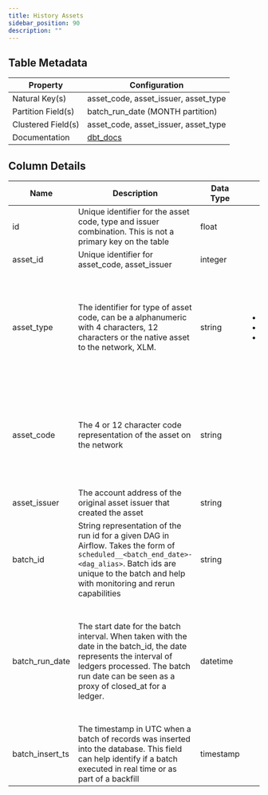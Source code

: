```yaml
---
title: History Assets
sidebar_position: 90
description: ""
---
```


<div className="scoped-data-dictionary-table">

## Table Metadata

| Property | Configuration |
| --- | --- |
| Natural Key(s) | asset_code, asset_issuer, asset_type |
| Partition Field(s) | batch_run_date (MONTH partition) |
| Clustered Field(s) | asset_code, asset_issuer, asset_type |
| Documentation | [dbt_docs](http://www.stellar-dbt-docs.com/#!/source/source.stellar_dbt_public.crypto_stellar.history_assets_staging) |

## Column Details

| Name | Description | Data Type | Domain Values | Required? | Notes |
| --- | --- | --- | --- | --- | --- |
| id | Unique identifier for the asset code, type and issuer combination. This is not a primary key on the table | float |  | Yes | Deprecated |
| asset_id | Unique identifier for asset_code, asset_issuer | integer |  | No |  |
| asset_type | The identifier for type of asset code, can be a alphanumeric with 4 characters, 12 characters or the native asset to the network, XLM. | string | <ul><li>credit_alphanum4</li><li>credit_alphanum12</li><li>native</li></ul> | Yes | XLM is the native asset to the network. XLM has no asset code or issuer representation and will instead be displayed with an asset type of 'native' |
| asset_code | The 4 or 12 character code representation of the asset on the network | string |  | No | Asset codes have no guarantees of uniqueness. The combination of asset code, issuer and type represents a distinct asset |
| asset_issuer | The account address of the original asset issuer that created the asset | string |  | No |  |
| batch_id | String representation of the run id for a given DAG in Airflow. Takes the form of `scheduled__<batch_end_date>-<dag_alias>`. Batch ids are unique to the batch and help with monitoring and rerun capabilities | string |  | Yes |  |
| batch_run_date | The start date for the batch interval. When taken with the date in the batch_id, the date represents the interval of ledgers processed. The batch run date can be seen as a proxy of closed_at for a ledger. | datetime |  | Yes | The table is partitioned on batch_run_date. It is recommended to always include the batch_run_date in the filter if possible to help reduce query cost. |
| batch_insert_ts | The timestamp in UTC when a batch of records was inserted into the database. This field can help identify if a batch executed in real time or as part of a backfill | timestamp |  | Yes |  |

</div>
